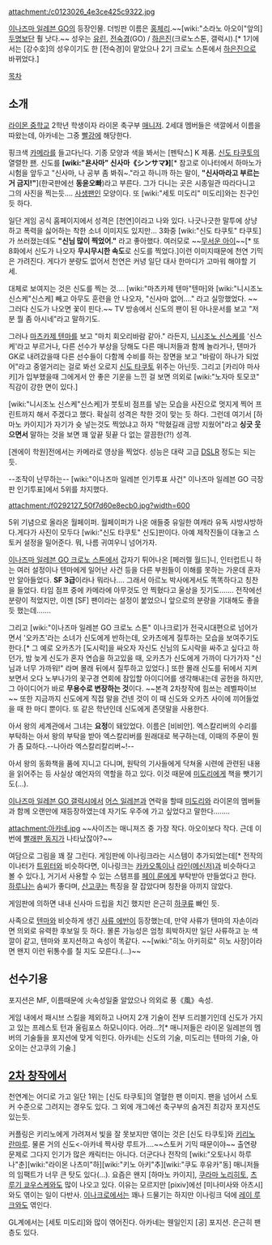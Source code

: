 {{{+1 山菜 茜 | Akane Yamana}}}
attachment:/c0123026_4e3ce425c9322.jpg

[[이나즈마 일레븐 GO]]의 등장인물. 더빙판 이름은 [[홍체리]].~~[wiki:"소라노 아오이"앞의] [[세토 미도리|두명]]보단 훨 낫다.~~ 성우는 [[유린]], [[전숙경]](GO) / [[하은진]](크로노스톤, 갤럭시).[* 1기에서는 [강수호]의 성우이기도 한 [전숙경]이 맡았으나 2기 크로노 스톤에서 [[하은진]]으로 바뀌었다.]

[[목차]]
== 소개 ==
[[라이몬 중학교]] 2학년 학생이자 라이몬 축구부 [[매니저]]. 2세대 멤버들은 색깔에서 이름을 따왔는데, 아카네는 그중 [[빨강]]에 해당한다.

핑크색 [[카메라]]를 들고다닌다. 기종 모양과 색을 봐서는 [펜탁스] K 제품. [[신도 타쿠토]]의 열렬한 [[팬]]. 신도를 '''[wiki:"욘사마" 신사마《シンサマ》]'''[* 참고로 이나터에서 하마노가 시험을 앞두고 "신사마, 나 공부 좀 봐줘~."라고 하니까 하는 말이, '''"신사마라고 부르는 거 금지!"'''](한국판에선 '''동윤오빠''')라고 부른다. 그가 다니는 곳은 시종일관 따라다니고 그의 사진을 찍는듯…. [[사생팬]]인 모양이다. 또 [wiki:"세토 미도리" 미도리]와는 친구인 듯 하다.

일단 게임 공식 홈페이지에서 성격은 [천연]이라고 나와 있다. 나긋나긋한 말투에 상냥하고 폭력을 싫어하는 착한 소녀 이미지도 있지만… 3화중 [wiki:"신도 타쿠토" 타쿠토]가 쓰러졌는데도 '''"신님 많이 찍었어."''' 라고 좋아했다. 여러모로 ~~[[무서운 아이]]~~[* 또 8화에서 신도가 나오자 '''무시무시한 속도'''로 신도를 찍었다.]이런 이미지때문에 천연 기믹은 가려진다. 게다가 분량도 없어서 천연은 커녕 일단 대사 한마디가 고마워 해야할 기세. 

대체로 보여지는 것은 신도를 찍는 것…. [wiki:"마츠카제 텐마"텐마]와 [wiki:"니시조노 신스케"신스케] 빼고 아무도 훈련을 안 나오자, "신사마 없어…." 라고 실망했었다. ~~그러다 신도가 나오면 꽃이 핀다.~~ TV 방송에서 신도의 팬이 된 아나운서를 보고 "저분 뭘 좀 아시네"라고 말하기도.

그러나 [[마츠카제 텐마]]를 보고 "마치 회오리바람 같아." 라든지, [[니시조노 신스케]]를 '신스케'라고 부르거나, 다른 선수가 부상을 당해도 다른 매니저들과 함께 놀라거나, 텐마가 GK로 내려갔을때 다른 선수들이 다함께 수비를 하는 장면을 보고 "바람이 하나가 되었어"라고 중얼거리는 걸로 봐선 오로지 [[신도 타쿠토]] 위주는 아닌듯. 그리고 [카리야 마사키]가 입부했을때 그에게서 안 좋은 기운을 느낀 걸 보면 의외로 [wiki:"노자마 토모코" 직감이 강한 면이 있다.]

[wiki:"니시조노 신스케"신스케]가 붓토비 점프를 넣는 모습을 사진으로 멋지게 찍어 프린트까지 해서 주겠다고 했다. 확실히 성격은 착한 것이 맞는 듯 하다. 그런데 여기서 [하마노 카이지]가 자기가 슛 넣는것도 찍었냐고 하자 "막혔길래 금방 지웠어"라고 '''싱긋 웃으면서''' 말하는 것을 보면 꽤 앞끝 뒷끝 다 없는 깔끔한(?!) 성격.

[겐에이 학원]전에서는 카메라로 영상을 찍었다. 성능은 대략 고급 [[DSLR]] 정도는 되는 듯.

--조작이 난무하는-- [wiki:"이나즈마 일레븐 인기투표 사건" 이나즈마 일레븐 GO 극장판 인기투표]에서 5위를 차지했다.

attachment:/f0292127_50f7d60e8ecb0.jpg?width=600

5위 기념으로 올라온 월페이퍼. 월페이퍼가 나온 애들중 유일한 여캐라 유독 샤방샤방하다.게다가 사진이 모두다 [wiki:"신도 타쿠토" 신도]판이다. 아예 제작진들이 대놓고 스토커 설정을 밀어준다. 뭐, 나름 귀여우니 넘어가자.

[[이나즈마 일레븐 GO 크로노 스톤]]에서 갑자기 튀어나온 [페러렐 월드]니, 인터럽트니 하는 여러 설정이나 텐마에게 일어난 사건 등을 다른 부원들이 이해를 못하는 가운데 혼자만 알아들었다. '''SF 3급'''이라나 뭐라나…. 그래서 아르노 박사에게서도 똑똑하다고 칭찬을 들었다. 타임 점프 중에 카메라에 아무것도 안 찍혔다고 울상을 짓기도……. 전작에선 분량이 적었지만, 이젠 [SF] 팬이라는 설정이 붙었으니 앞으로의 분량을 기대해도 좋을 듯 했는데……. 

그리고 [wiki:"이나즈마 일레븐 GO 크로노 스톤" 이나크로]가 전국시대편으로 넘어가면서 '오카츠'라는 소녀가 신도에게 반하는데, 오카츠에게 질투하는 모습을 보여주기도 한다.[* 그 예로 오카츠가 [도시락]을 싸오자 자신도 신님의 도시락을 싸주고 싶다고 하던가, 밤 늦게 신도가 혼자 연습을 하고있을 때, 오카츠가 신도에게 가까이 다가가자 "신님과 너무 가까워!" 라며 몰래 뒤에서 질투하고 있었다.] 또한 몰래 신도를 뒤에서 지켜보면서 오다 노부나가의 꽃구경 연회에 잠입할 아이디어를 생각해내는데 공헌을 하지만, 그 아이디어가 바로 '''무용수로 변장하는 것'''이다. ~~본격 2차창작에 힘쓰는 레벨파이브~~  또한 지금까지 신도에게 직접 말을 건넨 것이 이 때 신도와 오카츠 사이에 끼어들었을 때 한 마디 뿐이다. 또 같은 학년인데 신도에게 존댓말을 사용한다.

아서 왕의 세계관에서 그녀는 '''요정'''이 돼있었다. 이름은 [비비안]. 엑스칼리버의 수리를 부탁하는 아서 왕의 부탁을 받아 엑스칼리버를 원래대로 복구하는데, 이때의 주문이 뭔가 좀 묘하다.--나아라 엑스칼리칼리버~!--

아서 왕의 동화책을 품에 지니고 다니며, 원탁의 기사들에게 닥쳐올 시련에 관련된 내용을 읽어주는 등 사실상 예언자의 역할을 하고 있다. 이것 때문에 [[세토 미도리|미도리]]에게 책을 뺏기기도(…).

[[이나즈마 일레븐 GO 갤럭시]]에서 [[어스 일레븐]]과 연락을 할때 [[세토 미도리|미도리]]와 라이몬의 멤버들과 함께 오랜만에 재등장하였는데 자기도 우주에 가고 싶었다고 말한다........ 

attachment:아카네.jpg 
~~사이즈는 매니져즈 중 가장 작다. 아오이보다 작다. 근데 이번에 [[나노바나 키나코|빨래판 동지]]가 나타났잖아?~~

여담으로 그림을 꽤 잘 그린다. 게임판에 이나링크라는 시스템이 추가되었는데[* 전작의 이나터가 [[트위터]]와 비슷하다면, 이나링크는 [[카카오톡]]이나 [[라인(메신저)]]과 비슷하다고 볼 수 있다.], 거기서 사용할 수 있는 스탬프를 [[페이 룬]]에게 부탁받아 만들었다고 한다. [[오토나시 하루나|하루나]]는 솜씨가 좋다며, [[산고쿠 타이치|산고쿠]]는 특징을 잘 잡았다며 칭찬을 아끼지 않았다.

게임판에 의하면 내내 신사마 드립을 치긴 했지만 은근히 [[하쿠류]] 빠인 듯.

사족으로 [[마츠카제 텐마|텐마]]와 비슷하게 생긴 [[사류 에반]]이 등장했는데, 만약 사류가 텐마의 자손이라면 의외로 유력한 후보일 듯 하다. 몰론 가능성은 엄청 희박하지만 일단 사류하고 눈 색깔이 같고, 텐마와 포지션하고 속성이 똑같다. ~~[wiki:"히노 아키히로" 히노 사장]이라면 왠지 이런 뒤통수를 칠 지도 모른다.(…)~~

== 선수기용 ==
포지션은 MF, 이름때문에 火속성일줄 알았으나 의외로 풍《風》속성.

게임 내에서 패시브 스킬을 제외하고 나머지 2개 기술이 전부 드리블기인데 신도가 가지고 있는 프레스토 턴과 올림포스 하모니이다. 어라…?[* 매니저들은 라이몬 일레븐의 멤버의 기술들을 포지션에 맞게 익힌다. 아카네는 신도의 기술, 미도리는 텐마의 기술, 아오이는 산고쿠의 기술.]

== [[2차 창작]]에서 ==
천연계는 어디로 가고 일단 1위는 [신도 타쿠토]의 열혈한 팬 이미지. 팬을 넘어서 스토커 수준으로 그려지는 경우도 있다. 그 외에 개그에선 축구부의 숨겨진 최강자 포지션도 있는듯.

커플링은 키리노에게 가려져서 빛을 잘 못보지만 엮이는 것은 [신도 타쿠토]와 [[키리노 란마루]]. 물론 거의 신도<-아카네 짝사랑 루트가….~~스토커 기믹 때문이야~~ 출연량 문제로 그다지 인기가 많은 캐릭터는 아니다. 더군다나 전작의 [wiki:"오토나시 하루나"춘][wiki:"라이몬 나츠미"하][wiki:"키노 아키"추][wiki:"쿠도 후유카"동] 매니저들의 임팩트가 너무 큰 탓도 있다(…). 요즘은 왠지 [하마노 카이지], [[쿠라마 노리히토]], [[츠루기 쿄우스케]]와도 많이 나오고 있다. 이유는 모르지만 [pixiv]에선 [미나미사와 아츠시]와도 엮이는 일이 다반사. [[이나크로]]에서는 꽤나 드물기는 하지만 이나링크 덕에 [[레이 루크]]와도 엮인다.

GL계에서는 [세토 미도리]와 많이 엮어진다. 아카네는 웬일인지 [공] 포지션. 은근히 팬층도 있다.
